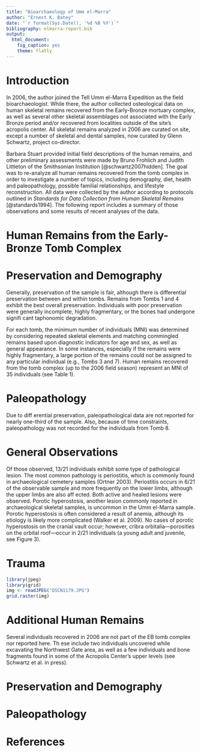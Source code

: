 ```yaml
---
title: "Bioarchaeology of Umm el-Marra"
author: "Ernest K. Batey"
date: "`r format(Sys.Date(), '%d %B %Y')`"
bibliography: elmarra-report.bib
output: 
  html_document: 
    fig_caption: yes
    theme: flatly
---
```


# Introduction

In 2006, the author joined the Tell Umm el-Marra Expedition as the field bioarchaeologist. While there, the author collected osteological data on human skeletal remains recovered from the Early-Bronze mortuary complex, as well as several other skeletal assemblages *not* associated with the Early Bronze period and/or recovered from localities outside of the site's acropolis center. All skeletal remains analyzed in 2006 are curated on site, except a number of skeletal and dental samples, now curated by Glenn Schwartz, project co-director.

Barbara Stuart provided initial field descriptions of the human remains, and other preliminary assessments were made by Bruno Frohlich and Judith Littleton of the Smithsonian Institution [@schwartz2007hidden]. The goal was to re-analyze all human remains recovered from the tomb complex in order to investigate a number of topics, including demography, diet, health and paleopathology, possible familial relationships, and lifestyle reconstruction. All data were collected by the author according to protocols outlined in *Standards for Data Collection from Human Skeletal Remains* [@standards1994]. The following report includes a summary of those observations and some results of recent analyses of the data.

# Human Remains from the Early-Bronze Tomb Complex

# Preservation and Demography

Generally, preservation of the sample is fair, although there is differential preservation between and within tombs. Remains from Tombs 1 and 4 exhibit the best overall preservation. Individuals with poor preservation were generally incomplete, highly fragmentary, or the bones had undergone signifi cant taphonomic degradation.

For each tomb, the minimum number of individuals (MNI) was determined by considering repeated skeletal elements and matching commingled remains based upon diagnostic indicators for age and sex, as well as general appearance. In some instances, especially if the remains were highly fragmentary, a large portion of the remains could not be assigned to any particular individual (e.g., Tombs 3 and 7). Human remains recovered from the tomb complex (up to the 2006 field season) represent an MNI of 35 individuals (see Table 1).

# Paleopathology

Due to diff erential preservation, paleopathological data are not reported for nearly one-third of the sample. Also, because of time constraints, paleopathology was not recorded for the individuals from Tomb 8. 

# General Observations

Of those observed, 13/21 individuals exhibit some type of pathological lesion. The most common pathology is periostitis, which is commonly found in archaeological cemetery samples (Ortner 2003). Periostitis occurs in 6/21 of the observable sample and more frequently on the lower limbs, although the upper limbs are also aff ected. Both active and healed lesions were observed. Porotic hyperostosis, another lesion commonly reported in archaeological skeletal samples, is uncommon in the Umm el-Marra sample. Porotic hyperostosis is often considered a result of anemia, although its etiology is likely more complicated (Walker et al. 2009). No cases of porotic hyperostosis on the cranial vault occur; however, cribra orbitalia—porosities on the orbital roof—occur in 2/21 individuals (a young adult and juvenile, see Figure 3).

# Trauma

```r
library(jpeg)
library(grid)
img <- readJPEG("DSCN1179.JPG")
grid.raster(img)
```



# Additional Human Remains

Several individuals recovered in 2006 are not part of the EB tomb complex nor reported here. Th ese include two individuals uncovered while excavating the Northwest Gate area, as well as a few individuals and bone fragments found in some of the Acropolis Center’s upper levels (see Schwartz et al. in press).

# Preservation and Demography

# Paleopathology





# References

